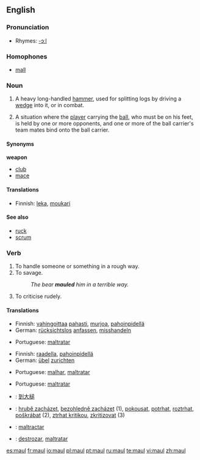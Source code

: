 {{see|Maul}}
==English==

===Pronunciation===
*Rhymes: [[Rhymes:English:-ɔːl|-ɔːl]]

===Homophones===
*[[mall]]

===Noun===
{{en-noun}}

# A heavy long-handled [[hammer]], used for splitting logs by driving a [[wedge]] into it, or in combat.
# {{rugby}} A situation where the [[player]] carrying the [[ball]], who must be on his feet, is held by one or more opponents, and one or more of the ball carrier's team mates bind onto the ball carrier.

====Synonyms====
'''weapon'''
*[[club]]
*[[mace]]

====Translations====
{{trans-top|heavy, long-handled hammer}}
*Finnish: [[leka]], [[moukari]]
{{trans-bottom}}

====See also====
* [[ruck]]
* [[scrum]]

===Verb===
{{en-verb}}

# To handle someone or something in a rough way.
# To savage.
#:''The bear '''mauled''' him in a terrible way.''
# To criticise rudely.

====Translations====
{{trans-top|handle in a rough way}}
*Finnish: [[vahingoittaa]] [[paha|pahasti]], [[murjoa]], [[pahoinpidellä]]
*German: [[rücksichtslos]] [[anfassen]], [[misshandeln]]
{{trans-mid}}
*Portuguese: [[maltratar]]
{{trans-bottom}}

{{trans-top|savage}}
*Finnish: [[raadella]], [[pahoinpidellä]]
*German: [[übel]] [[zurichten]]
{{trans-mid}}
*Portuguese: [[malhar]], [[maltratar]]
{{trans-bottom}}

{{trans-top|to criticise rudely}}
{{trans-mid}}
*Portuguese: [[maltratar]]
{{trans-bottom}}

{{checktrans}}
{{trans-top|translations to be checked}}
*{{ttbc|Chinese}}: [[到大槌]]
*{{ttbc|Czech}}: [[hrubě zacházet]], [[bezohledně zacházet]]  (1), [[pokousat]], [[potrhat]], [[roztrhat]], [[poškrábat]] (2),  [[ztrhat kritikou]], [[zkritizovat]] (3)
*{{ttbc|Interlingua}}: [[maltractar]]
*{{ttbc|Spanish}}: [[destrozar]], [[maltratar]]
{{trans-bottom}}

[[es:maul]]
[[fr:maul]]
[[io:maul]]
[[pl:maul]]
[[pt:maul]]
[[ru:maul]]
[[te:maul]]
[[vi:maul]]
[[zh:maul]]